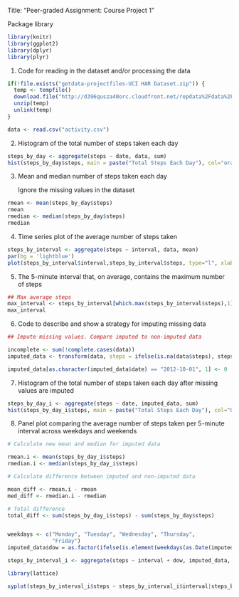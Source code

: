 
Title: "Peer-graded Assignment: Course Project 1"

Package library

```{r}
library(knitr)
library(ggplot2)
library(dplyr)
library(plyr)
```
1.  Code for reading in the dataset and/or processing the data

```{r}
if(!file.exists("getdata-projectfiles-UCI HAR Dataset.zip")) {
  temp <- tempfile()
  download.file("http://d396qusza40orc.cloudfront.net/repdata%2Fdata%2Factivity.zip",temp)
  unzip(temp)
  unlink(temp)
}

data <- read.csv("activity.csv")
```

2.  Histogram of the total number of steps taken each day

```{r}
steps_by_day <- aggregate(steps ~ date, data, sum)
hist(steps_by_day$steps, main = paste("Total Steps Each Day"), col="orange", xlab="Number of Steps")
```
3.  Mean and median number of steps taken each day

    Ignore the missing values in the dataset
    
```{r}
rmean <- mean(steps_by_day$steps)
rmean
rmedian <- median(steps_by_day$steps)
rmedian
```
4.  Time series plot of the average number of steps taken

```{r}
steps_by_interval <- aggregate(steps ~ interval, data, mean)
par(bg = 'lightblue')
plot(steps_by_interval$interval,steps_by_interval$steps, type="l", xlab="Interval", ylab="Number of Steps",main="Average Number of Steps per Day by Interval")
```

5.  The 5-minute interval that, on average, contains the maximum number of steps

```{r}
## Max average steps
max_interval <- steps_by_interval[which.max(steps_by_interval$steps),1]
max_interval
```

6.  Code to describe and show a strategy for imputing missing data

```{r}
## Impute missing values. Compare imputed to non-imputed data

incomplete <- sum(!complete.cases(data))
imputed_data <- transform(data, steps = ifelse(is.na(data$steps), steps_by_interval$steps[match(data$interval, steps_by_interval$interval)], data$steps))

imputed_data[as.character(imputed_data$date) == "2012-10-01", 1] <- 0
```

7.  Histogram of the total number of steps taken each day after missing values are imputed

```{r}
steps_by_day_i <- aggregate(steps ~ date, imputed_data, sum)
hist(steps_by_day_i$steps, main = paste("Total Steps Each Day"), col="Green", xlab="Number of Steps")
```

8.  Panel plot comparing the average number of steps taken per 5-minute interval across weekdays and weekends

```{r}
# Calculate new mean and median for imputed data

rmean.i <- mean(steps_by_day_i$steps)
rmedian.i <- median(steps_by_day_i$steps)

# Calculate difference between imputed and non-imputed data

mean_diff <- rmean.i - rmean
med_diff <- rmedian.i - rmedian

# Total difference
total_diff <- sum(steps_by_day_i$steps) - sum(steps_by_day$steps)


weekdays <- c("Monday", "Tuesday", "Wednesday", "Thursday", 
              "Friday")
imputed_data$dow = as.factor(ifelse(is.element(weekdays(as.Date(imputed_data$date)),weekdays), "Weekday", "Weekend"))

steps_by_interval_i <- aggregate(steps ~ interval + dow, imputed_data, mean)

library(lattice)

xyplot(steps_by_interval_i$steps ~ steps_by_interval_i$interval|steps_by_interval_i$dow, main="Average Steps per Day by Interval",xlab="Interval", ylab="Steps",layout=c(1,2), type="l")
```






